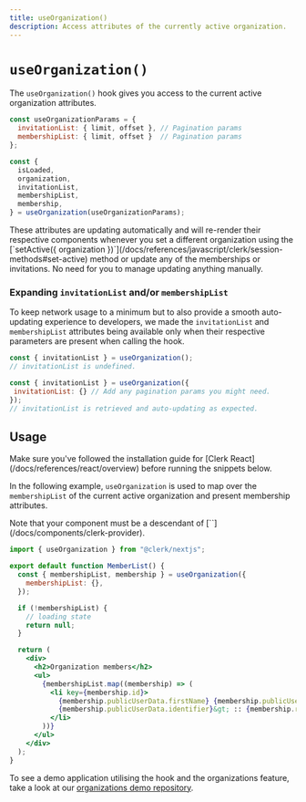 ```yaml
---
title: useOrganization()
description: Access attributes of the currently active organization.
---
```


# `useOrganization()`

The `useOrganization()` hook gives you access to the current active organization attributes.

```jsx
const useOrganizationParams = { 
  invitationList: { limit, offset }, // Pagination params
  membershipList: { limit, offset }  // Pagination params
};

const { 
  isLoaded,
  organization,
  invitationList,
  membershipList,
  membership,
} = useOrganization(useOrganizationParams);
```

<Callout type="info">
  These attributes are updating automatically and will re-render their respective components whenever you set a different organization using the [`setActive({ organization })`](/docs/references/javascript/clerk/session-methods#set-active) method or update any of the memberships or invitations. No need for you to manage updating anything manually.
</Callout>

### Expanding `invitationList` and/or `membershipList`

To keep network usage to a minimum but to also provide a smooth auto-updating experience to developers, we made the `invitationList` and `membershipList` attributes being available only when their respective parameters are present when calling the hook.

```jsx
const { invitationList } = useOrganization();
// invitationList is undefined.

const { invitationList } = useOrganization({ 
 invitationList: {} // Add any pagination params you might need.
});
// invitationList is retrieved and auto-updating as expected.
```

## Usage

<Callout type="warning">
  Make sure you've followed the installation guide for [Clerk React](/docs/references/react/overview) before running the snippets below.
</Callout>

In the following example, `useOrganization` is used to map over the `membershipList` of the current active organization and present membership attributes.

<Callout type="info">
  Note that your component must be a descendant of [`<ClerkProvider/>`](/docs/components/clerk-provider).
</Callout>

```jsx
import { useOrganization } from "@clerk/nextjs";

export default function MemberList() {
  const { membershipList, membership } = useOrganization({
    membershipList: {},
  });

  if (!membershipList) {
    // loading state
    return null;
  }

  return (
    <div>
      <h2>Organization members</h2>
      <ul>
        {membershipList.map((membership) => (
          <li key={membership.id}>
            {membership.publicUserData.firstName} {membership.publicUserData.lastName} &lt;
            {membership.publicUserData.identifier}&gt; :: {membership.role}
          </li>
        ))}
      </ul>
    </div>
  );
}
```

To see a demo application utilising the hook and the organizations feature, take a look at our [organizations demo repository](https://github.com/clerkinc/organizations-demo).